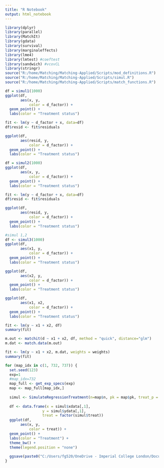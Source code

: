 ```yaml
---
title: "R Notebook"
output: html_notebook
---
```

```r
library(dplyr)
library(parallel)
library(MatchIt)
library(gdata)
library(survival)
library(marginaleffects)
library(lme4)
library(lmtest) #coeftest
library(sandwich) #vcovCL
library(stringr)
source("R:/home/Matching/Matching-Applied/Scripts/mod_definitions.R")
source("R:/home/Matching/Matching-Applied/Scripts/simul.R")
source("R:/home/Matching/Matching-Applied/Scripts/match_functions.R")
```

```r
df = simul1(1000)
ggplot(df,
       aes(x, y,
           color = d_factor)) +
  geom_point() + 
  labs(color = "Treatment status")

fit <- lm(y ~ d_factor + x, data=df)
df$resid <- fit$residuals

ggplot(df,
       aes(resid, y,
           color = d_factor)) +
  geom_point() + 
  labs(color = "Treatment status")
```


```r
df = simul2(1000)
ggplot(df,
       aes(x, y,
           color = d_factor)) +
  geom_point() + 
  labs(color = "Treatment status")

fit <- lm(y ~ d_factor + x, data=df)
df$resid <- fit$residuals

ggplot(df,
       aes(resid, y,
           color = d_factor)) +
  geom_point() + 
  labs(color = "Treatment status")

```

```r
#simul 1,2
df <- simul3(1000)
ggplot(df,
       aes(x1, y,
           color = d_factor)) +
  geom_point() + 
  labs(color = "Treatment status")

ggplot(df,
       aes(x2, y,
           color = d_factor)) +
  geom_point() + 
  labs(color = "Treatment status")

ggplot(df,
       aes(x1, x2,
           color = d_factor)) +
  geom_point() + 
  labs(color = "Treatment status")

fit <- lm(y ~ x1 + x2, df)
summary(fit)

m.out <- matchit(d ~ x1 + x2, df, method = "quick", distance="glm")
m.dat <- match.data(m.out)

fit <- lm(y ~ x1 + x2, m.dat, weights = weights)
summary(fit)
```
```r

for (map_idx in c(1, 732, 737)) {
  set.seed(123)
  exp=1
  #map_idx=732
  map_full <- get_exp_specs(exp)
  map <- map_full[map_idx,]
  
  simul <- SimulateRegressionTreatment(n=map$n, pk = map$pk, treat_p = map$treat_p, treat_beta=map$treat_beta, nu_conf = map$nu_conf, nu_xy = map$nu_xy, complexity = map$complexity, ev_xy=map$ev_xy)
  
  df <- data.frame(x = simul$xdata[,1],
                 y = simul$ydata[,1],
                 treat = factor(simul$treat))
  ggplot(df,
       aes(x, y,
           color = treat)) +
  geom_point() + 
  labs(color = "Treatment") +
  theme_bw() +
  theme(legend.position = "none")
  
  ggsave(paste0("C:/Users/fg520/OneDrive - Imperial College London/Documents/2023-2024/LSR/SPH Symposium/Figures/simul_",map_idx ,".png"), width= 3, height = 3)
}

```

